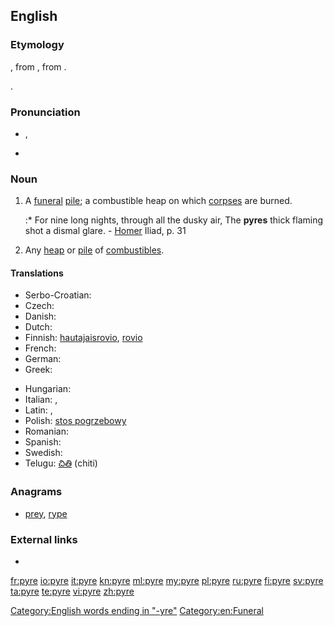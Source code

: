 ==English==
{{rfc-auto}}

===Etymology===
{{etyl|la}} {{term|pyra||pyre, funeral pile|lang=la}}, from {{etyl|grc}} {{term|sc=polytonic|πῦρ|tr=pūr||fire|lang=grc}}, from {{proto|Indo-European|péh₂ur|lang=en}}.

{{etyltwin}} {{term|fire|lang=en}}.

===Pronunciation===
* {{IPA|/ˈpaɪɚ/}}, {{X-SAMPA|/"paI@/}}
* {{rhymes|aɪə(r)}}

===Noun===
{{en-noun}}

# A [[funeral]] [[pile]]; a combustible heap on which [[corpse]]s are burned.
#:* For nine long nights, through all the dusky air, The '''pyres''' thick flaming shot a dismal glare. - [[Homer]] Iliad, p. 31
# Any [[heap]] or [[pile]] of [[combustible]]s.

====Translations====
{{trans-top|a funeral pile}}
* Serbo-Croatian: {{t|sh|lomača|f|alt=lòmača}}
* Czech: {{t+|cs|hranice|f}}
* Danish: {{t-|da|ild}}
* Dutch: {{t-|nl|brandstapel|m}}
* Finnish: [[hautajaisrovio]], [[rovio]]
* French: {{t+|fr|bûcher|m}}
* German: {{t+|de|Scheiterhaufen|m}}
* Greek: {{t|el|πύρα|tr=pýra|f}}
{{trans-mid}}
* Hungarian: {{t+|hu|máglya}}
* Italian: {{t+|it|pira|f}},  {{t+|it|rogo}}
* Latin: {{t-|la|rogus|m}},  {{t-|la|pyra}}
* Polish: [[stos pogrzebowy]] {{m}}
* Romanian: {{t+|ro|rug|n}}
* Spanish: {{t+|es|pira|f}}
* Swedish: {{t+|sv|eld}}
* Telugu: [[చితి]] (chiti)
{{trans-bottom}}

===Anagrams===
* [[prey#English|prey]], [[rype#English|rype]]

===External links===
* {{pedialite}}

[[Category:English words ending in "-yre"]]
[[Category:en:Funeral]]

[[fr:pyre]]
[[io:pyre]]
[[it:pyre]]
[[kn:pyre]]
[[ml:pyre]]
[[my:pyre]]
[[pl:pyre]]
[[ru:pyre]]
[[fi:pyre]]
[[sv:pyre]]
[[ta:pyre]]
[[te:pyre]]
[[vi:pyre]]
[[zh:pyre]]